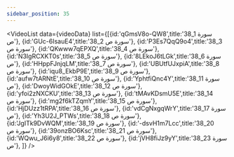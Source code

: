 ```yaml
---
sidebar_position: 35
---
```


<VideoList data={videoData} list={[{id:'qGmsV8o-QW8',title:'38_1 سورة ص'},
{id:'GUc-6IsauE4',title:'38_2 سورة ص'},
{id:'P3Es7QqQ9o4',title:'38_3 سورة ص'},
{id:'QKwww7qEPXQ',title:'38_4 سورة ص'},
{id:'N3IgRCXKT0s',title:'38_5 سورة ص'},
{id:'8LEkoJ6tLGk',title:'38_6 سورة ص'},
{id:'HHppFJnjqLM',title:'38_7 سورة ص'},
{id:'UBUtfUJxpiA',title:'38_8 سورة ص'},
{id:'iqu8_EkbP9E',title:'38_9 سورة ص'},
{id:'aufw7tARNtE',title:'38_10 سورة ص'},
{id:'YphtfiQnc4Y',title:'38_11 سورة ص'},
{id:'DwoyWidGOkE',title:'38_12 سورة ص'},
{id:'yfoi2zNXCKU',title:'38_13 سورة ص'},
{id:'tMAvKDsmU5E',title:'38_14 سورة ص'},
{id:'mg2f6kTZqmY',title:'38_15 سورة ص'},
{id:'HjDUzz1tRPA',title:'38_16 سورة ص'},
{id:'vdCgNxgqWrY',title:'38_17 سورة ص'},
{id:'Yh3U2J_PTWs',title:'38_18 سورة ص'},
{id:'JgITk9DvWQM',title:'38_19 سورة ص'},
{id:'-dsvH1m7Lcc',title:'38_20 سورة ص'},
{id:'39onzBO6Ksc',title:'38_21 سورة ص'},
{id:'WQwu_J6i6y8',title:'38_22 سورة ص'},
{id:'jVH8fiJz9yY',title:'38_23 سورة ص'},
]}
/>
